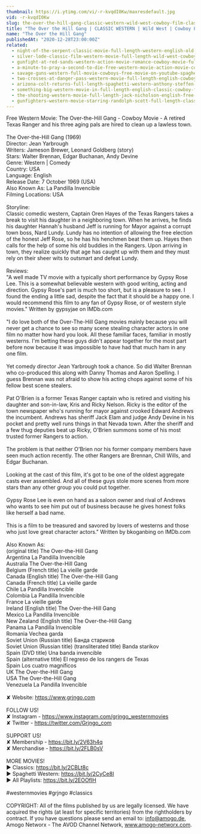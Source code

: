```yaml
---
thumbnail: https://i.ytimg.com/vi/-r-kvqdI0Kw/maxresdefault.jpg
vid: -r-kvqdI0Kw
slug: the-over-the-hill-gang-classic-western-wild-west-cowboy-film-classic-westerns-english
title: "The Over the Hill Gang | CLASSIC WESTERN | Wild West | Cowboy Film | Classic Westerns | English"
name: "The Over the Hill Gang"
publishedAt: "2020-12-28T23:00:00Z"
related:
  - night-of-the-serpent-classic-movie-full-length-western-english-old-cowboy-movie
  - silver-lode-classic-film-western-movie-full-length-wild-west-cowboy-movies-free-film
  - gunfight-at-red-sands-western-action-movie-romance-cowboy-movie-full-length-film
  - a-minute-to-pray-a-second-to-die-free-western-movie-action-movie-cowboys-full-movies
  - savage-guns-western-full-movie-cowboys-free-movie-on-youtube-spaghetti-western
  - two-crosses-at-danger-pass-western-movie-full-length-english-cowboy-film
  - arizona-colt-returns-full-length-spaghetti-western-anthony-steffen-cowboy-film-1970
  - something-big-western-movie-in-full-length-english-classic-cowboy-film-free-full-westerns
  - the-shooting-western-movie-full-length-jack-nicholson-english-free-full-westerns
  - gunfighters-western-movie-starring-randolph-scott-full-length-classic-feature-film-english
---
```


Free Western Movie: The Over-the-Hill Gang - Cowboy Movie - A retired Texas Ranger and his three aging pals are hired to clean up a lawless town.<br />
<br />
The Over-the-Hill Gang (1969)<br />
Director: Jean Yarbrough<br />
Writers: Jameson Brewer, Leonard Goldberg (story)<br />
Stars: Walter Brennan, Edgar Buchanan, Andy Devine<br />
Genre: Western | Comedy<br />
Country: USA<br />
Language: English<br />
Release Date: 7 October 1969 (USA) <br />
Also Known As: La Pandilla Invencible <br />
Filming Locations: USA<br />
<br />
Storyline:<br />
Classic comedic western, Captain Oren Hayes of the Texas Rangers takes a break to visit his daughter in a neighboring town. When he arrives, he finds his daughter Hannah's husband Jeff is running for Mayor against a corrupt town boss, Nard Lundy. Lundy has no intention of allowing the free election of the honest Jeff Rose, so he has his henchmen beat them up. Hayes then calls for the help of some his old buddies in the Rangers. Upon arriving in town, they realize quickly that age has caught up with them and they must rely on their sheer wits to outsmart and defeat Lundy.<br />
<br />
Reviews:<br />
"A well made TV movie with a typically short performance by Gypsy Rose Lee. This is a somewhat believable western with good writing, acting and direction. Gypsy Rose's part is much too short, but is a pleasure to see. I found the ending a little sad, despite the fact that it should be a happy one. I would recommend this film to any fan of Gypsy Rose, or of western style movies." Written by gypsyjae on IMDb.com<br />
<br />
"I do love both of the Over-The-Hill Gang movies mainly because you will never get a chance to see so many scene stealing character actors in one film no matter how hard you look. All these familiar faces, familiar in mostly westerns. I'm betting these guys didn't appear together for the most part before now because it was impossible to have had that much ham in any one film.<br />
<br />
Yet comedy director Jean Yarbrough took a chance. So did Walter Brennan who co-produced this along with Danny Thomas and Aaron Spelling. I guess Brennan was not afraid to show his acting chops against some of his fellow best scene stealers.<br />
<br />
Pat O'Brien is a former Texas Ranger captain who is retired and visiting his daughter and son-in-law, Kris and Ricky Nelson. Ricky is the editor of the town newspaper who's running for mayor against crooked Edward Andrews the incumbent. Andrews has sheriff Jack Elam and judge Andy Devine in his pocket and pretty well runs things in that Nevada town. After the sheriff and a few thug deputies beat up Ricky, O'Brien summons some of his most trusted former Rangers to action.<br />
<br />
The problem is that neither O'Brien nor his former company members have seen much action recently. The other Rangers are Brennan, Chill Wills, and Edgar Buchanan.<br />
<br />
Looking at the cast of this film, it's got to be one of the oldest aggregate casts ever assembled. And all of these guys stole more scenes from more stars than any other group you could put together.<br />
<br />
Gypsy Rose Lee is even on hand as a saloon owner and rival of Andrews who wants to see him put out of business because he gives honest folks like herself a bad name.<br />
<br />
This is a film to be treasured and savored by lovers of westerns and those who just love great character actors." Written by bkoganbing on IMDb.com <br />
<br />
Also Known As: <br />
(original title) The Over-the-Hill Gang<br />
Argentina La Pandilla Invencible<br />
Australia The Over-the-Hill Gang<br />
Belgium (French title) La vieille garde<br />
Canada (English title) The Over-the-Hill Gang<br />
Canada (French title) La vieille garde<br />
Chile La Pandilla Invencible<br />
Colombia La Pandilla Invencible<br />
France La vieille garde<br />
Ireland (English title) The Over-the-Hill Gang<br />
Mexico La Pandilla Invencible<br />
New Zealand (English title) The Over-the-Hill Gang<br />
Panama La Pandilla Invencible<br />
Romania Vechea garda<br />
Soviet Union (Russian title) Банда стариков<br />
Soviet Union (Russian title) (transliterated title) Banda starikov<br />
Spain (DVD title) Una banda invencible<br />
Spain (alternative title) El regreso de los rangers de Texas<br />
Spain Los cuatro magníficos<br />
UK The Over-the-Hill Gang<br />
USA The Over-the-Hill Gang<br />
Venezuela La Pandilla Invencible<br />
<br />
✘ Website: https://www.grjngo.com<br />
<br />
FOLLOW US!<br />
✘ Instagram - https://www.instagram.com/grjngo_westernmovies<br />
✘ Twitter - https://twitter.com/Grjngo_com<br />
<br />
SUPPORT US!<br />
✘ Membership - https://bit.ly/2V63h4q<br />
✘ Merchandise - https://bit.ly/2FLB0sV<br />
<br />
MORE MOVIES! <br />
► Classics: https://bit.ly/2CBLt8c <br />
► Spaghetti Western: https://bit.ly/2CyCe8I <br />
► All Playlists: https://bit.ly/2EOOfIH <br />
<br />
#westernmovies #grjngo #classics<br />
<br />
COPYRIGHT: All of the films published by us are legally licensed. We have acquired the rights (at least for specific territories) from the rightholders by contract. If you have questions please send an email to: info@amogo.de, Amogo Networx - The AVOD Channel Network, www.amogo-networx.com.